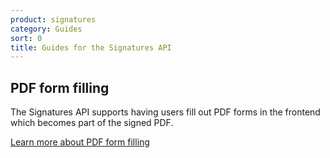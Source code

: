 ```yaml
---
product: signatures
category: Guides
sort: 0
title: Guides for the Signatures API
---
```


## PDF form filling

The Signatures API supports having users fill out PDF forms in the frontend which becomes part of the signed PDF.

[Learn more about PDF form filling](./pdf-form-filling)